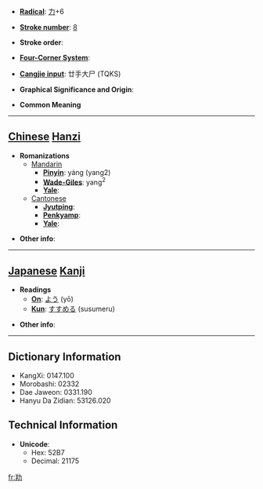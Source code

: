 * '''[[Wiktionary:Chinese radical index| Radical]]''': [[Wiktionary:Chinese radical index 力|力]]+6

* '''[[Wiktionary:Chinese total strokes index|Stroke number]]''': [[Wiktionary:Chinese total strokes index 8|8]]

* '''Stroke order''': 

* '''[[Wiktionary:Chinese four corner index|Four-Corner System]]''': 

* '''[[Wiktionary:Chinese Cangjie index|Cangjie input]]''': 廿手大尸 (TQKS)

* '''Graphical Significance and Origin''': 

* '''Common Meaning'''

----

== [[Chinese]] [[Hanzi]] ==

* '''Romanizations'''
** [[Mandarin]]
*** '''[[Pinyin]]''': yáng (yang2)
*** '''[[Wade-Giles]]''': yang<sup>2</sup>
*** '''[[Yale]]''': 
**[[Cantonese]]
***'''[[Jyutping]]''':
***'''[[Penkyamp]]''': 
***'''[[Yale]]''': 

* '''Other info''': 

----

== [[Japanese]] [[Kanji]] ==

* '''Readings'''
** '''[[On]]''': [[よう]] (yō)
** '''[[Kun]]''': [[すすめる]] (susumeru)

* '''Other info''':  

----

== Dictionary Information ==

* KangXi: 0147.100
* Morobashi: 02332
* Dae Jaweon: 0331.190
* Hanyu Da Zidian: 53126.020

== Technical Information ==

* '''Unicode''':
** Hex: 52B7
** Decimal: 21175

[[fr:劷]]